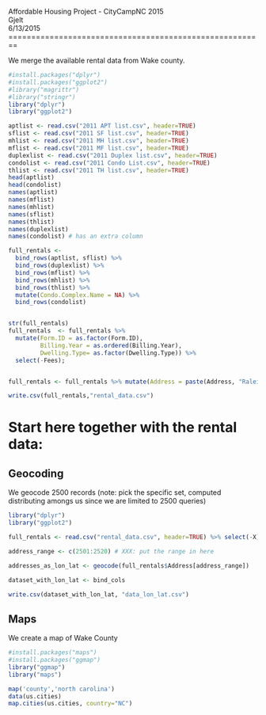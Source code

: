 Affordable Housing Project - CityCampNC 2015  
Gjelt  
6/13/2015  
========================================================

We merge the available rental data from Wake county.
```r
#install.packages("dplyr")
#install.packages("ggplot2")                 
#library("magrittr")
#library("stringr")
library("dplyr")
library("ggplot2")

aptlist <- read.csv("2011 APT list.csv", header=TRUE)
sflist <- read.csv("2011 SF list.csv", header=TRUE)
mhlist <- read.csv("2011 MH list.csv", header=TRUE)
mflist <- read.csv("2011 MF list.csv", header=TRUE)
duplexlist <- read.csv("2011 Duplex list.csv", header=TRUE)
condolist <- read.csv("2011 Condo List.csv", header=TRUE)
thlist <- read.csv("2011 TH list.csv", header=TRUE)
head(aptlist)
head(condolist)
names(aptlist)
names(mflist)
names(mhlist)
names(sflist)
names(thlist)
names(duplexlist)
names(condolist) # has an extra column

full_rentals <- 
  bind_rows(aptlist, sflist) %>% 
  bind_rows(duplexlist) %>%
  bind_rows(mflist) %>%
  bind_rows(mhlist) %>%
  bind_rows(thlist) %>%
  mutate(Condo.Complex.Name = NA) %>%
  bind_rows(condolist)


str(full_rentals)
full_rentals  <- full_rentals %>%
  mutate(Form.ID = as.factor(Form.ID), 
         Billing.Year = as.ordered(Billing.Year),
         Dwelling.Type= as.factor(Dwelling.Type)) %>% 
  select(-Fees);


full_rentals <- full_rentals %>% mutate(Address = paste(Address, "Raleigh, NC", sep=", "))

write.csv(full_rentals,"rental_data.csv")

```

# Start here together with the rental data:

## Geocoding
We geocode 2500 records (note: pick the specific set, computed distributing amongs us since we are limited to 2500 queries)
```r
library("dplyr")
library("ggplot2")

full_rentals <- read.csv("rental_data.csv", header=TRUE) %>% select(-X)

address_range <- c(2501:2520) # XXX: put the range in here

addresses_as_lon_lat <- geocode(full_rentals$Address[address_range])

dataset_with_lon_lat <- bind_cols

write.csv(dataset_with_lon_lat, "data_lon_lat.csv")

```

## Maps
We create a map of Wake County
```r
#install.packages("maps")
#install.packages("ggmap")
library("ggmap")
library("maps")

map('county','north carolina')
data(us.cities)
map.cities(us.cities, country="NC")
```

